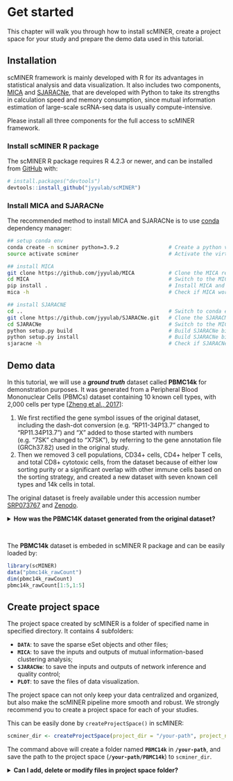 # Get started

This chapter will walk you through how to install scMINER, create a project space for your study and prepare the demo data used in this tutorial.


## Installation

scMINER framework is mainly developed with R for its advantages in statistical analysis and data visualization. It also includes two components, [MICA](https://github.com/jyyulab/MICA) and [SJARACNe](https://github.com/jyyulab/SJARACNe), that are developed with Python to take its strengths in calculation speed and memory consumption, since mutual information estimation of large-scale scRNA-seq data is usually compute-intensive.

Please install all three components for the full access to scMINER framework.

### Install scMINER R package {-}

The scMINER R package requires R 4.2.3 or newer, and can be installed from [GitHub](https://github.com/) with:
``` r
# install.packages("devtools")
devtools::install_github("jyyulab/scMINER")
```

### Install MICA and SJARACNe {-}

The recommended method to install MICA and SJARACNe is to use [conda](https://conda.io/projects/conda/en/latest/) dependency manager:

``` bash
## setup conda env
conda create -n scminer python=3.9.2                # Create a python virtual environment
source activate scminer                             # Activate the virtual environment

## install MICA
git clone https://github.com/jyyulab/MICA           # Clone the MICA repo
cd MICA                                             # Switch to the MICA root directory
pip install .                                       # Install MICA and its dependencies
mica -h                                             # Check if MICA works

## install SJARACNE
cd ..                                               # Switch to conda env folder
git clone https://github.com/jyyulab/SJARACNe.git   # Clone the SJARACNe repo
cd SJARACNe                                         # Switch to the MICA root directory
python setup.py build                               # Build SJARACNe binary
python setup.py install                             # Build SJARACNe binary
sjaracne -h                                         # Check if SJARACNe works
```


## Demo data

In this tutorial, we will use a ***ground truth*** dataset called **PBMC14k** for demonstration purposes. It was generated from a Peripheral Blood Mononuclear Cells (PBMCs) dataset containing 10 known cell types, with 2,000 cells per type [[Zheng et al., 2017](./data-reference.md#[Zheng et al., 2017])]:

1. We first rectified the gene symbol issues of the original dataset, including the dash-dot conversion (e.g. “RP11-34P13.7” changed to “RP11.34P13.7”) and “X” added to those started with numbers (e.g. “7SK” changed to “X7SK”), by referring to the gene annotation file (GRCh37.82) used in the original study.
2. Then we removed 3 cell populations, CD34+ cells, CD4+ helper T cells, and total CD8+ cytotoxic cells, from the dataset because of either low sorting purity or a significant overlap with other immune cells based on the sorting strategy, and created a new dataset with seven known cell types and 14k cells in total.

The original dataset is freely available under this accession number [SRP073767](https://www.ncbi.nlm.nih.gov/sra?term=SRP073767) and [Zenodo](https://zenodo.org/record/3357167#.YhQNF2RKj6V).

<details>
<summary>**How was the PBMC14K dataset generated from the original dataset?**</summary>
```r
## Step 1: rectify the invalid gene symbols
# "Filtered_DownSampled_SortedPBMC_data.csv" is the raw count matrix directly downloaded from Zenodo
counts <- read.csv("Filtered_DownSampled_SortedPBMC_data.csv", row.names = 1) 
d <- t(counts); dim(d) # it includes 21592 genes and 20000 cells

# "genesymbol_from_GTF_GRCh37.txt" contains the official gene ids and symbols extracted from GTF file downloaded from
officialGene <- read.table("genesymbol_from_GTF_GRCh37.txt", header = T, sep = "\t", quote = "", stringsAsFactors = F); head(officialGene)  https://ftp.ensembl.org/pub/grch37/current/gtf/homo_sapiens/
officialGene$dotted_symbol <- gsub("-", "\\.", officialGene$gene_name); officialGene$dotted_symbol <- make.unique(officialGene$dotted_symbol)
table(row.names(d) %in% officialGene$dotted_symbol); row.names(d)[! row.names(d) %in% officialGene$dotted_symbol] # two genes are not in: X7SK.1 and X7SK.2
row.names(d) <- gsub("X7SK.1", "7SK", row.names(d)); row.names(d) <- gsub("X7SK.2", "7SK.1", row.names(d))
table(row.names(d) %in% officialGene$dotted_symbol) # all true
row.names(officialGene) <- officialGene$dotted_symbol
officialGene <- officialGene[row.names(d),]
row.names(d) <- make.unique(officialGene$gene_name)

# "Labels.csv" contains the true labels of cell types and was directly downloaded from Zenodo
celltype <- read.csv("Labels.csv"); head(celltype); 
table(celltype$x) # 2000 cells for each of 10 cell types: CD14+ Monocyte, CD19+ B, CD34+, CD4+ T Helper2, CD4+/CD25 T Reg, CD4+/CD45RA+/CD25- Naive T, CD4+/CD45RO+ Memory, CD56+ NK, CD8+ Cytotoxic T, CD8+/CD45RA+ Naive Cytotoxic
df <- data.frame(cell_barcode = colnames(d), trueLabel_full = celltype$x); dim(df)
truelabel_map <- c(`CD14+ Monocyte`="Monocyte", `CD19+ B`="B", `CD34+`="CD34pos", `CD4+ T Helper2`="CD4Th2", `CD4+/CD25 T Reg`="CD4Treg",
                  `CD4+/CD45RA+/CD25- Naive T`="CD4TN", `CD4+/CD45RO+ Memory`="CD4TCM", `CD56+ NK`="NK", `CD8+ Cytotoxic T`="CD8CTL", `CD8+/CD45RA+ Naive Cytotoxic`="CD8TN")
df$trueLabel <- as.character(truelabel_map[df$trueLabel_full])

## Step 2: extract 7 populations
df.14k <- df[df$trueLabel_full %in% c("CD14+ Monocyte", "CD19+ B", "CD4+/CD25 T Reg", "CD4+/CD45RA+/CD25- Naive T", "CD4+/CD45RO+ Memory", "CD56+ NK", "CD8+/CD45RA+ Naive Cytotoxic"),]
write.table(df.14k, file = "PBMC14k_trueLabel.txt", sep = "\t", row.names = TRUE, col.names = TRUE, quote = FALSE, append = FALSE)

d.14k <- d[,df.14k$cell_barcode]
d.14k <- d.14k[rowSums(d.14k) > 0,]
write.table(d.14k, file = "PBMC14k_rawCount.txt", sep = "\t", row.names = FALSE, col.names = TRUE, quote = FALSE, append = FALSE) # 17986 genes, 14000 cells
```
</details>
\

The **PBMC14k** dataset is embeded in scMINER R package and can be easily loaded by:
```r
library(scMINER)
data("pbmc14k_rawCount")
dim(pbmc14k_rawCount)
pbmc14k_rawCount[1:5,1:5]
```

## Create project space

The project space created by scMINER is a folder of specified name in specified directory. It contains 4 subfolders:

- **`DATA`**: to save the sparse eSet objects and other files;
- **`MICA`**: to save the inputs and outputs of mutual information-based clustering analysis;
- **`SJARACNe`**: to save the inputs and outputs of network inference and quality control;
- **`PLOT`**: to save the files of data visualization.

The project space can not only keep your data centralized and organized, but also make the scMINER pipeline more smooth and robust. We strongly recommend you to create a project space for each of your studies.

This can be easily done by `createProjectSpace()` in scMINER:
```r
scminer_dir <- createProjectSpace(project_dir = "/your-path", project_name = "PBMC14k")
```

The command above will create a folder named **`PBMC14k`** in **`/your-path`**, and save the path to the project space (**`/your-path/PBMC14k`**) to `scminer_dir`.

<details>
<summary>**Can I add, delete or modify files in project space folder?**</summary>
Yes, you can.

- There are two functions, `drawNetworkQC()` and `getActivityBatch()`, that take directories as inputs, and both of them can validate the inputs. For all the rest functions, the inputs are specific files. So adding files in project space **never** affect the scMINER analysis.
- Deleting or modifying files in project spare is also safe. The input validation features of scMINER functions can help locate the files with issues. All output files of scMINER are reproducible and can be re-generated quickly. Just be careful with the clustering results in **`MICA`** and network files in **`SJARACNe`**, ad regerating them can take some time. 
</details>
\